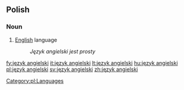 ==Polish==
===Noun===
{{infl|pl|noun|head=[[język]] [[angielski]]}}

# [[English]] language
#: ''Język angielski jest prosty''

[[Category:pl:Languages]]

[[fy:język angielski]]
[[it:język angielski]]
[[lt:język angielski]]
[[hu:język angielski]]
[[pl:język angielski]]
[[sv:język angielski]]
[[zh:język angielski]]